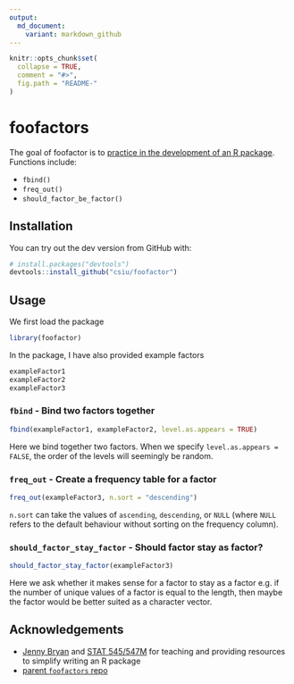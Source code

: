 ```yaml
---
output:
  md_document:
    variant: markdown_github
---
```

```r
knitr::opts_chunk$set(
  collapse = TRUE,
  comment = "#>",
  fig.path = "README-"
)
```

# foofactors
The goal of foofactor is to [practice in the development of an R package](http://stat545-ubc.github.io/packages00_index.html). Functions include:

- `fbind()`
- `freq_out()`
- `should_factor_be_factor()`

## Installation
You can try out the dev version from GitHub with:
```r
# install.packages("devtools")
devtools::install_github("csiu/foofactor")
```

## Usage
We first load the package
```r
library(foofactor)
```
In the package, I have also provided example factors
```r
exampleFactor1
exampleFactor2
exampleFactor3
```

### `fbind` - Bind two factors together
```r
fbind(exampleFactor1, exampleFactor2, level.as.appears = TRUE)
```
Here we bind together two factors. When we specify `level.as.appears = FALSE`, the order of the levels will seemingly be random. 

### `freq_out` - Create a frequency table for a factor
```r
freq_out(exampleFactor3, n.sort = "descending")
```
`n.sort` can take the values of `ascending`, `descending`, or `NULL` (where `NULL` refers to the default behaviour without sorting on the frequency column).

### `should_factor_stay_factor` - Should factor stay as factor?
```r
should_factor_stay_factor(exampleFactor3)
```
Here we ask whether it makes sense for a factor to stay as a factor e.g. if the number of unique values of a factor is equal to the length, then maybe the factor would be better suited as a character vector.

## Acknowledgements
- [Jenny Bryan](http://github.com/jennybc) and [STAT 545/547M](http://stat545-ubc.github.io/packages00_index.html) for teaching and providing resources to simplify writing an R package
- [parent `foofactors` repo](https://github.com/STAT545-UBC/foofactors)
